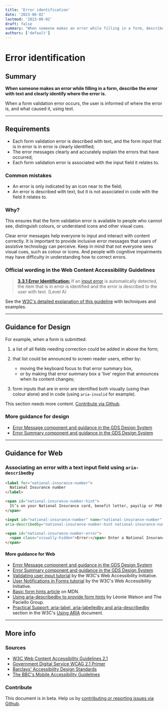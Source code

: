```yaml
---
title: 'Error identification'
date: '2023-06-02'
lastmod: '2023-06-02'
draft: false
summary: "When someone makes an error while filling in a form, describe the error with text and clearly identify where the error is."
authors: ['default']
---
```


# Error identification

## Summary

**When someone makes an error while filling in a form, describe the error with text and clearly identify where the error is.**

When a form validation error occurs, the user is informed of where the error is, and what caused it, using text.

---

## Requirements

*   Each form validation error is described with text, and the form input that is in error is in error is clearly identified;
*   The error messages clearly and accurately explain the errors that have occurred;
*   Each form validation error is associated with the input field it relates to.

### Common mistakes

*   An error is only indicated by an icon near to the field;
*   An error is described with text, but it is not associated in code with the field it relates to.

### Why?

This ensures that the form validation error is available to people who cannot see, distinguish colours, or understand icons and other visual cues.

Clear error messages help everyone to input and interact with content correctly. It is important to provide inclusive error messages that users of assistive technology can perceive. Keep in mind that not everyone sees visual cues, such as colour or icons. And people with cognitive impairments may have difficulty in understanding how to correct errors.

### Official wording in the Web Content Accessibility Guidelines

> [**3.3.1 Error Identification:**](https://www.w3.org/TR/UNDERSTANDING-WCAG20/content-structure-separation-programmatic.html) If an [input error](https://www.w3.org/TR/UNDERSTANDING-WCAG20/minimize-error-identified.html#input-errordef) is automatically detected, the item that is in error is identified and the error is described to the user with text. (Level A)

See the [W3C's detailed explanation of this guideline](https://www.w3.org/TR/UNDERSTANDING-WCAG20/content-structure-separation-programmatic.html) with techniques and examples.

---

## Guidance for Design

For example, when a form is submitted:
1. a list of all fields needing correction could be added in above the form;

2. that list could be announced to screen reader users, either by:
   * moving the keyboard focus to that error summary box,
   * or by making that error summary box a 'live' region that announces when its content changes;

3. form inputs that are in error are identified both visually (using than colour alone) and in code (using `aria-invalid` for example).

This section needs more content. [Contribute via Github](https://github.com/web-accessibility-io/web-accessibility.io).

### More guidance for design

* [Error Message component and guidance in the GDS Design System](https://design-system.service.gov.uk/components/error-message/)
* [Error Summary component and guidance in the GDS Design System](https://design-system.service.gov.uk/components/error-summary/)

---

## Guidance for Web

### Associating an error with a text input field using `aria-describedby`

```html
<label for="national-insurance-number">
  National Insurance number
</label>

<span id="national-insurance-number-hint">
  It’s on your National Insurance card, benefit letter, payslip or P60. For example, ‘QQ 12 34 56 C’.
</span>

<input id="national-insurance-number" name="national-insurance-number" type="text"
aria-describedby="national-insurance-number-hint national-insurance-number-error">

<span id="national-insurance-number-error">
  <span class="visually-hidden">Error:</span> Enter a National Insurance number in the correct format
</span>
```

#### More guidance for Web

* [Error Message component and guidance in the GDS Design System](https://design-system.service.gov.uk/components/error-message/)
* [Error Summary component and guidance in the GDS Design System](https://design-system.service.gov.uk/components/error-summary/)
* [Validating user input tutorial](https://www.w3.org/WAI/tutorials/forms/validation/) by the W3C's Web Accessibility Initiative.
* [User Notifications in Forms tutorial](https://www.w3.org/WAI/tutorials/forms/notifications/)  by the W3C's Web Accessibility Initiative.
* [Basic form hints article](https://developer.mozilla.org/en-US/docs/Web/Accessibility/ARIA/forms/Basic_form_hints) on MDN.
* [Using aria-describedby to provide form hints](https://www.paciellogroup.com/blog/2014/12/using-aria-describedby-to-provide-helpful-form-hints/) by Léonie Watson and The Paciello Group.
* [Practical Support: aria-label, aria-labelledby and aria-describedby](https://www.w3.org/TR/using-aria/#practical-support-aria-label-aria-labelledby-and-aria-describedby) section in the W3C's [Using ARIA](https://www.w3.org/TR/using-aria/) document.

---

## More info

### Sources

* [W3C Web Content Accessibility Guidelines 2.1](https://www.w3.org/TR/WCAG21/)
* [Government Digital Service WCAG 2.1 Primer](https://alphagov.github.io/wcag-primer/)
* [Barclays' Accessibility Design Standards](https://home.barclays/who-we-are/our-suppliers/our-requirements-of-external-suppliers/)
* [The BBC's Mobile Accessibility Guidelines](https://www.bbc.co.uk/guidelines/futuremedia/accessibility/mobile/summary)

### Contribute

This document is in beta. Help us by [contributing or reporting issues via Github](https://github.com/web-accessibility-io/web-accessibility.io).
